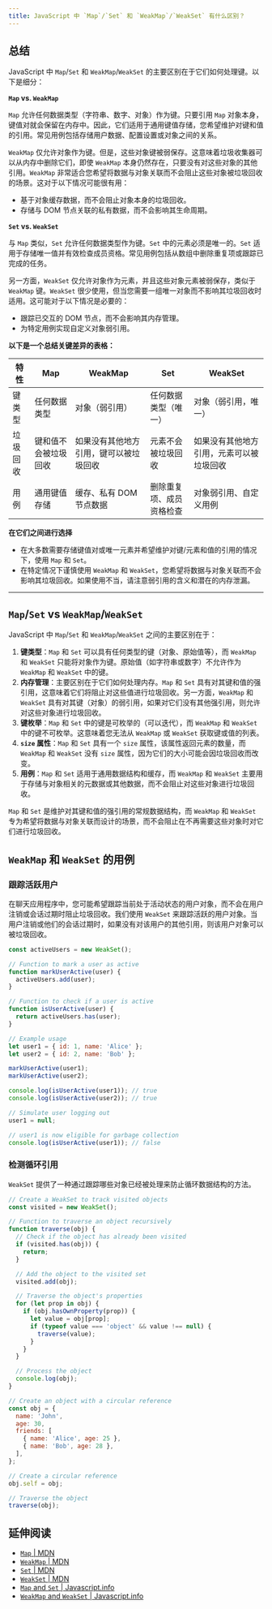 ```yaml
---
title: JavaScript 中 `Map`/`Set` 和 `WeakMap`/`WeakSet` 有什么区别？
---
```


## 总结

JavaScript 中 `Map`/`Set` 和 `WeakMap`/`WeakSet` 的主要区别在于它们如何处理键。以下是细分：

**`Map` vs. `WeakMap`**

`Map` 允许任何数据类型（字符串、数字、对象）作为键。只要引用 `Map` 对象本身，键值对就会保留在内存中。因此，它们适用于通用键值存储，您希望维护对键和值的引用。常见用例包括存储用户数据、配置设置或对象之间的关系。

`WeakMap` 仅允许对象作为键。但是，这些对象键被弱保存。这意味着垃圾收集器可以从内存中删除它们，即使 `WeakMap` 本身仍然存在，只要没有对这些对象的其他引用。`WeakMap` 非常适合您希望将数据与对象关联而不会阻止这些对象被垃圾回收的场景。这对于以下情况可能很有用：

* 基于对象缓存数据，而不会阻止对象本身的垃圾回收。
* 存储与 DOM 节点关联的私有数据，而不会影响其生命周期。

**`Set` vs. `WeakSet`**

与 `Map` 类似，`Set` 允许任何数据类型作为键。`Set` 中的元素必须是唯一的。`Set` 适用于存储唯一值并有效检查成员资格。常见用例包括从数组中删除重复项或跟踪已完成的任务。

另一方面，`WeakSet` 仅允许对象作为元素，并且这些对象元素被弱保存，类似于 `WeakMap` 键。`WeakSet` 很少使用，但当您需要一组唯一对象而不影响其垃圾回收时适用。这可能对于以下情况是必要的：

* 跟踪已交互的 DOM 节点，而不会影响其内存管理。
* 为特定用例实现自定义对象弱引用。

**以下是一个总结关键差异的表格：**

| 特性 | Map | WeakMap | Set | WeakSet |
| --- | --- | --- | --- | --- |
| 键类型 | 任何数据类型 | 对象（弱引用） | 任何数据类型（唯一） | 对象（弱引用，唯一） |
| 垃圾回收 | 键和值不会被垃圾回收 | 如果没有其他地方引用，键可以被垃圾回收 | 元素不会被垃圾回收 | 如果没有其他地方引用，元素可以被垃圾回收 |
| 用例 | 通用键值存储 | 缓存、私有 DOM 节点数据 | 删除重复项、成员资格检查 | 对象弱引用、自定义用例 |

**在它们之间进行选择**

* 在大多数需要存储键值对或唯一元素并希望维护对键/元素和值的引用的情况下，使用 `Map` 和 `Set`。
* 在特定情况下谨慎使用 `WeakMap` 和 `WeakSet`，您希望将数据与对象关联而不会影响其垃圾回收。如果使用不当，请注意弱引用的含义和潜在的内存泄漏。

***

## `Map`/`Set` vs `WeakMap`/`WeakSet`

JavaScript 中 `Map`/`Set` 和 `WeakMap`/`WeakSet` 之间的主要区别在于：

1. **键类型**：`Map` 和 `Set` 可以具有任何类型的键（对象、原始值等），而 `WeakMap` 和 `WeakSet` 只能将对象作为键。原始值（如字符串或数字）不允许作为 `WeakMap` 和 `WeakSet` 中的键。
2. **内存管理**：主要区别在于它们如何处理内存。`Map` 和 `Set` 具有对其键和值的强引用，这意味着它们将阻止对这些值进行垃圾回收。另一方面，`WeakMap` 和 `WeakSet` 具有对其键（对象）的弱引用，如果对它们没有其他强引用，则允许对这些对象进行垃圾回收。
3. **键枚举**：`Map` 和 `Set` 中的键是可枚举的（可以迭代），而 `WeakMap` 和 `WeakSet` 中的键不可枚举。这意味着您无法从 `WeakMap` 或 `WeakSet` 获取键或值的列表。
4. **`size` 属性**：`Map` 和 `Set` 具有一个 `size` 属性，该属性返回元素的数量，而 `WeakMap` 和 `WeakSet` 没有 `size` 属性，因为它们的大小可能会因垃圾回收而改变。
5. **用例**：`Map` 和 `Set` 适用于通用数据结构和缓存，而 `WeakMap` 和 `WeakSet` 主要用于存储与对象相关的元数据或其他数据，而不会阻止对这些对象进行垃圾回收。

`Map` 和 `Set` 是维护对其键和值的强引用的常规数据结构，而 `WeakMap` 和 `WeakSet` 专为希望将数据与对象关联而设计的场景，而不会阻止在不再需要这些对象时对它们进行垃圾回收。

## `WeakMap` 和 `WeakSet` 的用例

### 跟踪活跃用户

在聊天应用程序中，您可能希望跟踪当前处于活动状态的用户对象，而不会在用户注销或会话过期时阻止垃圾回收。我们使用 `WeakSet` 来跟踪活跃的用户对象。当用户注销或他们的会话过期时，如果没有对该用户的其他引用，则该用户对象可以被垃圾回收。

```js live
const activeUsers = new WeakSet();

// Function to mark a user as active
function markUserActive(user) {
  activeUsers.add(user);
}

// Function to check if a user is active
function isUserActive(user) {
  return activeUsers.has(user);
}

// Example usage
let user1 = { id: 1, name: 'Alice' };
let user2 = { id: 2, name: 'Bob' };

markUserActive(user1);
markUserActive(user2);

console.log(isUserActive(user1)); // true
console.log(isUserActive(user2)); // true

// Simulate user logging out
user1 = null;

// user1 is now eligible for garbage collection
console.log(isUserActive(user1)); // false
```

### 检测循环引用

`WeakSet` 提供了一种通过跟踪哪些对象已经被处理来防止循环数据结构的方法。

```js live
// Create a WeakSet to track visited objects
const visited = new WeakSet();

// Function to traverse an object recursively
function traverse(obj) {
  // Check if the object has already been visited
  if (visited.has(obj)) {
    return;
  }

  // Add the object to the visited set
  visited.add(obj);

  // Traverse the object's properties
  for (let prop in obj) {
    if (obj.hasOwnProperty(prop)) {
      let value = obj[prop];
      if (typeof value === 'object' && value !== null) {
        traverse(value);
      }
    }
  }

  // Process the object
  console.log(obj);
}

// Create an object with a circular reference
const obj = {
  name: 'John',
  age: 30,
  friends: [
    { name: 'Alice', age: 25 },
    { name: 'Bob', age: 28 },
  ],
};

// Create a circular reference
obj.self = obj;

// Traverse the object
traverse(obj);
```

## 延伸阅读

* [`Map` | MDN](https://developer.mozilla.org/en-US/docs/Web/JavaScript/Reference/Global_Objects/Map)
* [`WeakMap` | MDN](https://developer.mozilla.org/en-US/docs/Web/JavaScript/Reference/Global_Objects/WeakMap)
* [`Set` | MDN](https://developer.mozilla.org/en-US/docs/Web/JavaScript/Reference/Global_Objects/Set)
* [`WeakSet` | MDN](https://developer.mozilla.org/en-US/docs/Web/JavaScript/Reference/Global_Objects/WeakSet)
* [`Map` and `Set` | Javascript.info](https://javascript.info/map-set)
* [`WeakMap` and `WeakSet` | Javascript.info](https://javascript.info/weakmap-weakset)
